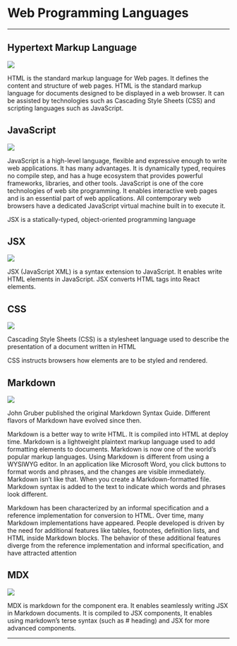 
# Web Programming Languages

***

## Hypertext Markup Language

<img height={100} src={HTML5logo} />

HTML  is the standard markup language for Web pages. It defines the content and structure of web pages. HTML is the standard markup language for documents designed to be displayed in a web browser. It can be assisted by technologies such as Cascading Style Sheets (CSS) and scripting languages such as JavaScript.


## JavaScript

<img height={100} src={JavaScript} />

JavaScript  is a high-level language, flexible and expressive enough to write web applications. It has many advantages. It is dynamically typed, requires no compile step, and has a huge ecosystem that provides powerful frameworks, libraries, and other tools. JavaScript   is one of the core technologies of  web site programming. It enables interactive web pages and is an essential part of web applications. All contemporary web browsers have a dedicated JavaScript virtual machine built in to execute it.

JSX is a statically-typed, object-oriented programming language

## JSX

<img height={100} width={100} src={JSXlogo} />

JSX (JavaScript XML) is a syntax extension to JavaScript. It enables write HTML elements in JavaScript. JSX converts HTML tags into React elements.

## CSS

<img height={100} src={CSS3logo} />

Cascading Style Sheets (CSS) is a stylesheet language used to describe the presentation of a document written in HTML

CSS instructs  browsers  how elements are to be styled and rendered.

## Markdown

<img height={100} width={100} src={Markdown} />

John Gruber published the original Markdown Syntax Guide. Different flavors of Markdown have evolved since then.

Markdown is a better way to write HTML. It is compiled into HTML at deploy time. Markdown is a lightweight  plaintext  markup language   used to add formatting elements to  documents. Markdown is now one of the world’s popular markup languages. Using Markdown is different from using a WYSIWYG editor. In an application like Microsoft Word, you click buttons to format words and phrases, and the changes are visible immediately. Markdown isn’t like that. When you create a Markdown-formatted file. Markdown syntax is added to the text to indicate which words and phrases look different.

Markdown has been characterized by an informal specification and a reference implementation for conversion to HTML. Over time, many Markdown implementations have appeared. People developed is driven by the need for additional features like  tables, footnotes, definition lists, and HTML inside Markdown blocks. The behavior of these additional features diverge from the reference implementation  and informal specification, and have attracted attention

## MDX

<img height={50} width={100} src={MDX} />

MDX is markdown for the component era. It enables seamlessly writing JSX in Markdown documents. It is compiled to JSX components, It enables using markdown’s terse syntax (such as # heading) and JSX for more advanced components.

***



